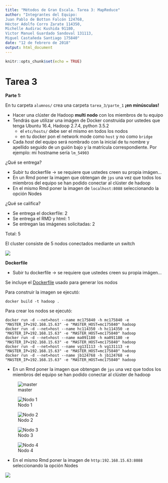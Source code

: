 ```yaml
---
title: "Métodos de Gran Escala. Tarea 3: MapReduce"
author: "Integrantes del Equipo: 
Juan Pablo de Botton Falcón 124768,
Héctor Adolfo Corro Zarate 114350,
Michelle Audirac Kushida 91180,
Victor Manuel Guardado Sandoval 131113,
Miguel Castañeda Santiago 175840"
date: "12 de febrero de 2018"
output: html_document
---
```


```r
knitr::opts_chunk$set(echo = TRUE)
```

# Tarea 3

**Parte 1:** 

En tu carpeta `alumnos/` crea una carpeta `tarea_3/parte_1` **¡en minúsculas!** 

+ Hacer una clúster de Hadoop **multi nodo** con los miembros de tu equipo 
+ Tendrás que utilizar una imágen de Docker construida por ustedes que tenga Ubuntu 16.4, Hadoop 2.7.4, python 3.5.2
    + el `etc/hosts/` debe ser el mismo en todos los nodos
    + en tu docker pon el network mode como `host` y no como `bridge`
+ Cada *host* del equipo será nombrado con la inicial de tu nombre y apellido seguido de un guión bajo y la matrícula correspondiente. Por ejemplo: mi hostname sería `lm_54903`

¿Qué se entrega? 

+ Subir tu dockerfile $\rightarrow$ se requiere que ustedes creen su propia imágen...
+ En un Rmd poner la imagen que obtengan de `jps` una vez que todos los miembros del equipo se han podido conectar al clúster de hadoop
+ En el mismo Rmd poner la imagen de `localhost:8088` seleccionando la opción Nodes

¿Qué se califica? 

+ Se entrega el dockerfile: 2
+ Se entrega el RMD y html: 1
+ Se entregan las imágenes solicitadas: 2

Total: 5


El cluster consiste de 5 nodos conectados mediante un switch 

![](img/HadoopCluster.png)

**Dockerfile**

+ Subir tu dockerfile $\rightarrow$ se requiere que ustedes creen su propia imágen...

Se incluye el  [Dockerfile](dockerfile/Dockerfile) usado para generar los nodos 

Para construir la imagen se ejecutó:

```
docker build -t hadoop . 
```

Para crear los nodos se ejecutó:
```
docker run -d --net=host --name mc175840 -h mc175840 -e "MASTER_IP=192.168.15.63" -e "MASTER_HOST=mc175840" hadoop
docker run -d --net=host --name hc114350 -h hc114350 -e "MASTER_IP=192.168.15.63" -e "MASTER_HOST=mc175840" hadoop
docker run -d --net=host --name ma091180 -h ma091180 -e "MASTER_IP=192.168.15.63" -e "MASTER_HOST=mc175840" hadoop
docker run -d --net=host --name vg131113 -h vg131113 -e "MASTER_IP=192.168.15.63" -e "MASTER_HOST=mc175840" hadoop
docker run -d --net=host --name jb124768 -h jb124768 -e "MASTER_IP=192.168.15.63" -e "MASTER_HOST=mc175840" hadoop
```

+ En un Rmd poner la imagen que obtengan de `jps` una vez que todos los miembros del equipo se han podido conectar al clúster de hadoop

![master](img/master.png)


![Nodo 1](img/nodo1.png)


![Nodo 2](img/nodo2.png)


![Nodo 3](img/nodo3.png)

![Nodo 4](img/nodo4.png)


+ En el mismo Rmd poner la imagen de `http:192.168.15.63:8088` seleccionando la opción Nodes

![](img/nodos_yarn.png)














